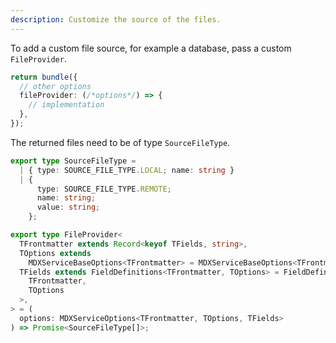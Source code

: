 ```yaml
---
description: Customize the source of the files.
---
```


To add a custom file source, for example a database, pass a custom `FileProvider`.

```ts {4} showLineNumbers
return bundle({
  // other options
  fileProvider: (/*options*/) => {
    // implementation
  },
});
```

<Info>The returned files need to be of type `SourceFileType`.</Info>

```ts
export type SourceFileType =
  | { type: SOURCE_FILE_TYPE.LOCAL; name: string }
  | {
      type: SOURCE_FILE_TYPE.REMOTE;
      name: string;
      value: string;
    };
```

```ts {2} showLineNumbers
export type FileProvider<
  TFrontmatter extends Record<keyof TFields, string>,
  TOptions extends
    MDXServiceBaseOptions<TFrontmatter> = MDXServiceBaseOptions<TFrontmatter>,
  TFields extends FieldDefinitions<TFrontmatter, TOptions> = FieldDefinitions<
    TFrontmatter,
    TOptions
  >,
> = (
  options: MDXServiceOptions<TFrontmatter, TOptions, TFields>
) => Promise<SourceFileType[]>;
```
